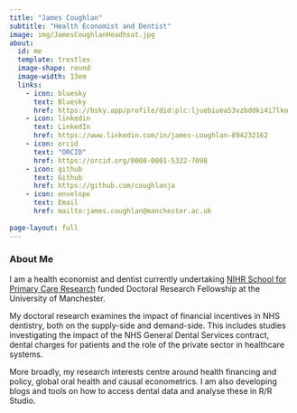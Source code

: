 ```yaml
---
title: "James Coughlan"
subtitle: "Health Economist and Dentist"
image: img/JamesCoughlanHeadhsot.jpg
about:
  id: me
  template: trestles
  image-shape: round
  image-width: 13em
  links:
    - icon: bluesky
      text: Bluesky
      href: https://bsky.app/profile/did:plc:ljuebiuea53vzbddki4i7lko
    - icon: linkedin
      text: LinkedIn
      href: https://www.linkedin.com/in/james-coughlan-894232162
    - icon: orcid
      text: "ORCID"
      href: https://orcid.org/0000-0001-5322-7098
    - icon: github
      text: Github
      href: https://github.com/coughlanja
    - icon: envelope
      text: Email
      href: mailto:james.coughlan@manchester.ac.uk
      
page-layout: full
---
```


::: {#me}
### About Me

I am a health economist and dentist currently undertaking [NIHR School for Primary Care Research](https://www.spcr.nihr.ac.uk/career-development/doctoral-training-programme-for-primary-care-clinicians) funded Doctoral Research Fellowship at the University of Manchester.

My doctoral research examines the impact of financial incentives in NHS dentistry, both on the supply-side and demand-side. This includes studies investigating the impact of the NHS General Dental Services contract, dental charges for patients and the role of the private sector in healthcare systems.

More broadly, my research interests centre around health financing and policy, global oral health and causal econometrics. I am also developing blogs and tools on how to access dental data and analyse these in R/R Studio.
:::
